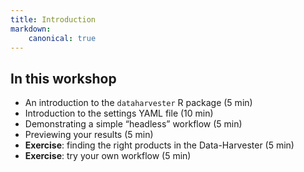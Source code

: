 ```yaml
---
title: Introduction
markdown:
    canonical: true
---
```


:::{.callout-tip}
## In this workshop

- An introduction to the `dataharvester` R package (5 min)
- Introduction to the settings YAML file (10 min)
- Demonstrating a simple "headless" workflow (5 min)
- Previewing your results (5 min)
- **Exercise**: finding the right products in the Data-Harvester (5 min)
- **Exercise**: try your own workflow (5 min)
:::

